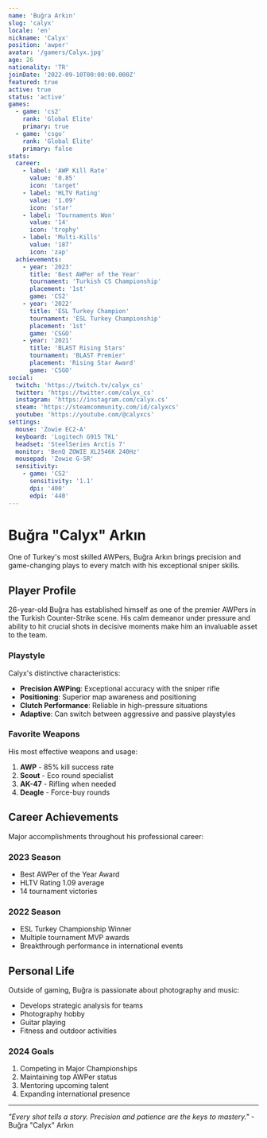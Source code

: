 ```yaml
---
name: 'Buğra Arkın'
slug: 'calyx'
locale: 'en'
nickname: 'Calyx'
position: 'awper'
avatar: '/gamers/Calyx.jpg'
age: 26
nationality: 'TR'
joinDate: '2022-09-10T00:00:00.000Z'
featured: true
active: true
status: 'active'
games:
  - game: 'cs2'
    rank: 'Global Elite'
    primary: true
  - game: 'csgo'
    rank: 'Global Elite'
    primary: false
stats:
  career:
    - label: 'AWP Kill Rate'
      value: '0.85'
      icon: 'target'
    - label: 'HLTV Rating'
      value: '1.09'
      icon: 'star'
    - label: 'Tournaments Won'
      value: '14'
      icon: 'trophy'
    - label: 'Multi-Kills'
      value: '187'
      icon: 'zap'
  achievements:
    - year: '2023'
      title: 'Best AWPer of the Year'
      tournament: 'Turkish CS Championship'
      placement: '1st'
      game: 'CS2'
    - year: '2022'
      title: 'ESL Turkey Champion'
      tournament: 'ESL Turkey Championship'
      placement: '1st'
      game: 'CSGO'
    - year: '2021'
      title: 'BLAST Rising Stars'
      tournament: 'BLAST Premier'
      placement: 'Rising Star Award'
      game: 'CSGO'
social:
  twitch: 'https://twitch.tv/calyx_cs'
  twitter: 'https://twitter.com/calyx_cs'
  instagram: 'https://instagram.com/calyx.cs'
  steam: 'https://steamcommunity.com/id/calyxcs'
  youtube: 'https://youtube.com/@calyxcs'
settings:
  mouse: 'Zowie EC2-A'
  keyboard: 'Logitech G915 TKL'
  headset: 'SteelSeries Arctis 7'
  monitor: 'BenQ ZOWIE XL2546K 240Hz'
  mousepad: 'Zowie G-SR'
  sensitivity:
    - game: 'CS2'
      sensitivity: '1.1'
      dpi: '400'
      edpi: '440'
---
```


# Buğra "Calyx" Arkın

One of Turkey's most skilled AWPers, Buğra Arkın brings precision and game-changing plays to every match with his exceptional sniper skills.

## Player Profile

26-year-old Buğra has established himself as one of the premier AWPers in the Turkish Counter-Strike scene. His calm demeanor under pressure and ability to hit crucial shots in decisive moments make him an invaluable asset to the team.

### Playstyle

Calyx's distinctive characteristics:

- **Precision AWPing**: Exceptional accuracy with the sniper rifle
- **Positioning**: Superior map awareness and positioning
- **Clutch Performance**: Reliable in high-pressure situations
- **Adaptive**: Can switch between aggressive and passive playstyles

### Favorite Weapons

His most effective weapons and usage:

1. **AWP** - 85% kill success rate
2. **Scout** - Eco round specialist
3. **AK-47** - Rifling when needed
4. **Deagle** - Force-buy rounds

## Career Achievements

Major accomplishments throughout his professional career:

### 2023 Season

- Best AWPer of the Year Award
- HLTV Rating 1.09 average
- 14 tournament victories

### 2022 Season

- ESL Turkey Championship Winner
- Multiple tournament MVP awards
- Breakthrough performance in international events

## Personal Life

Outside of gaming, Buğra is passionate about photography and music:

- Develops strategic analysis for teams
- Photography hobby
- Guitar playing
- Fitness and outdoor activities

### 2024 Goals

1. Competing in Major Championships
2. Maintaining top AWPer status
3. Mentoring upcoming talent
4. Expanding international presence

---

_"Every shot tells a story. Precision and patience are the keys to mastery."_ - Buğra "Calyx" Arkın
